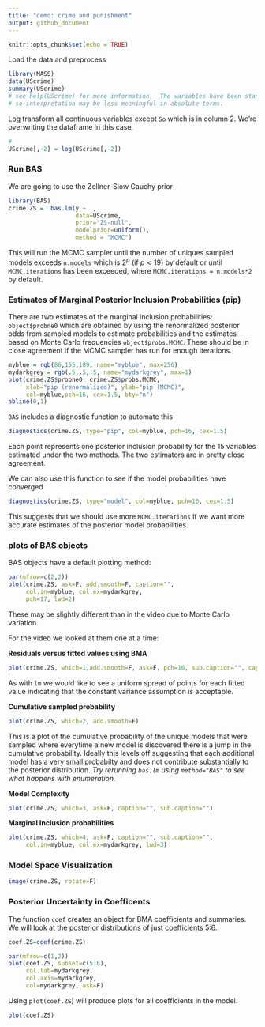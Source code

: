 ```yaml
---
title: "demo: crime and punishment"
output: github_document
---
```


```r
knitr::opts_chunk$set(echo = TRUE)
```

Load the data and preprocess
```r
library(MASS)
data(UScrime)
summary(UScrime)
# see help(UScrime) for more information.  The variables have been standardized 
# so interpretation may be less meaningful in absolute terms. 

```
Log transform all continuous variables except `So` which is in column 2.  We're overwriting the dataframe in this case.

```r
#
UScrime[,-2] = log(UScrime[,-2])
```

### Run BAS ###

We are going to use the Zellner-Siow Cauchy prior

```r
library(BAS)
crime.ZS =  bas.lm(y ~ ., 
                   data=UScrime,
                   prior="ZS-null",
                   modelprior=uniform(),
                   method = "MCMC") 
```

This will run the MCMC sampler until the number of uniques sampled models exceeds `n.models` which is $2^p$ (if $p < 19$) by default  or until `MCMC.iterations` has been exceeded, where `MCMC.iterations = n.models*2` by default.

### Estimates of Marginal Posterior Inclusion Probabilities (pip) ###

There are two estimates of the marginal inclusion probabilities:  `object$probne0` which are obtained by using the renormalized posterior odds from sampled models to estimate probabilities and the estimates based on Monte Carlo frequencies `object$probs.MCMC`.  These should be in close agreement if the MCMC sampler has run for enough iterations.

```r
myblue = rgb(86,155,189, name="myblue", max=256)
mydarkgrey = rgb(.5,.5,.5, name="mydarkgrey", max=1)
plot(crime.ZS$probne0, crime.ZS$probs.MCMC, 
     xlab="pip (renormalized)", ylab="pip (MCMC)", 
     col=myblue,pch=16, cex=1.5, bty="n")
abline(0,1)
```

`BAS` includes a diagnostic function to automate this
```r

diagnostics(crime.ZS, type="pip", col=myblue, pch=16, cex=1.5)

```

Each point represents one posterior inclusion probability for the 15 variables estimated under the two methods. The two estimators are in pretty close agreement.

We can also use this function to see if the model probabilities have converged
```r

diagnostics(crime.ZS, type="model", col=myblue, pch=16, cex=1.5)

```

This suggests that we should use more `MCMC.iterations` if we want more accurate estimates of the posterior model probabilities.

### plots of BAS objects ###

BAS objects have a default plotting method:

```r
par(mfrow=c(2,2))
plot(crime.ZS, ask=F, add.smooth=F, caption="", 
     col.in=myblue, col.ex=mydarkgrey, 
     pch=17, lwd=2)
```

These may be slightly different than in the video due to Monte Carlo variation.

For the video we looked at them one at a time:

**Residuals versus fitted values using BMA**
```r
plot(crime.ZS, which=1,add.smooth=F, ask=F, pch=16, sub.caption="", caption="")
```

As with `lm` we would like to see a uniform spread of points for each fitted value indicating that the constant variance assumption is acceptable.

**Cumulative sampled  probability**

```r
plot(crime.ZS, which=2, add.smooth=F)
```

This is a plot of the cumulative probability of the unique models that were sampled where everytime a new model is discovered there is a jump in the cumulative probability.  Ideally this levels off suggesting that each additional model has a very small probabilty and does not contribute substantially to the posterior distribution. 
*Try rerunning `bas.lm` using `method="BAS"` to see what happens with enumeration.* 

**Model Complexity**

```r
plot(crime.ZS, which=3, ask=F, caption="", sub.caption="")
```


**Marginal Inclusion probabilities**
```r
plot(crime.ZS, which=4, ask=F, caption="", sub.caption="", 
     col.in=myblue, col.ex=mydarkgrey, lwd=3)
```

### Model Space Visualization ###

```r
image(crime.ZS, rotate=F)
```

### Posterior Uncertainty in Coefficents ###

The function `coef` creates an object for BMA coefficients and summaries.
We will look at the posterior distributions of just coefficients 5:6.
```r
coef.ZS=coef(crime.ZS)

par(mfrow=c(1,2))
plot(coef.ZS, subset=c(5:6), 
     col.lab=mydarkgrey, 
     col.axis=mydarkgrey, 
     col=mydarkgrey, ask=F)
```

Using `plot(coef.ZS`)  will produce plots for all coefficients in the model.
```r
plot(coef.ZS)
```

